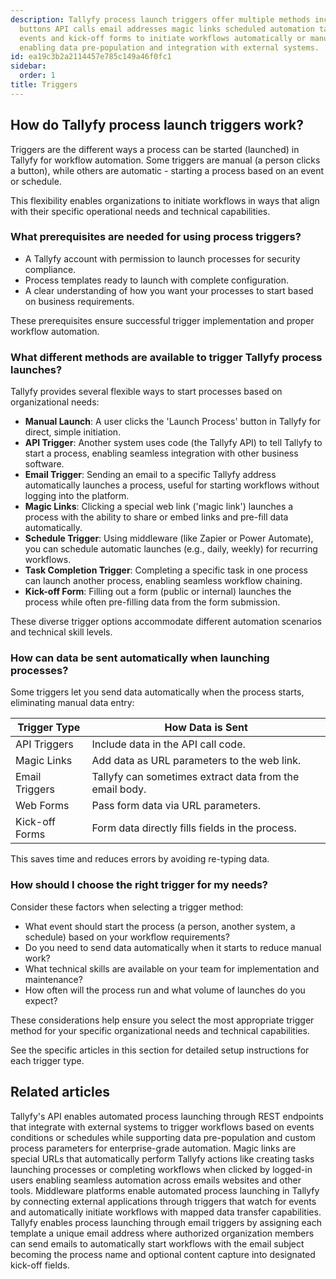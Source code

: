 ```yaml
---
description: Tallyfy process launch triggers offer multiple methods including manual
  buttons API calls email addresses magic links scheduled automation task completion
  events and kick-off forms to initiate workflows automatically or manually while
  enabling data pre-population and integration with external systems.
id: ea19c3b2a2114457e785c149a46f0fc1
sidebar:
  order: 1
title: Triggers
---
```


## How do Tallyfy process launch triggers work?

Triggers are the different ways a process can be started (launched) in Tallyfy for workflow automation. Some triggers are manual (a person clicks a button), while others are automatic - starting a process based on an event or schedule.

This flexibility enables organizations to initiate workflows in ways that align with their specific operational needs and technical capabilities.

### What prerequisites are needed for using process triggers?

*   A Tallyfy account with permission to launch processes for security compliance.
*   Process templates ready to launch with complete configuration.
*   A clear understanding of how you want your processes to start based on business requirements.

These prerequisites ensure successful trigger implementation and proper workflow automation.

### What different methods are available to trigger Tallyfy process launches?

Tallyfy provides several flexible ways to start processes based on organizational needs:

*   **Manual Launch**: A user clicks the 'Launch Process' button in Tallyfy for direct, simple initiation.
*   **API Trigger**: Another system uses code (the Tallyfy API) to tell Tallyfy to start a process, enabling seamless integration with other business software.
*   **Email Trigger**: Sending an email to a specific Tallyfy address automatically launches a process, useful for starting workflows without logging into the platform.
*   **Magic Links**: Clicking a special web link ('magic link') launches a process with the ability to share or embed links and pre-fill data automatically.
*   **Schedule Trigger**: Using middleware (like Zapier or Power Automate), you can schedule automatic launches (e.g., daily, weekly) for recurring workflows.
*   **Task Completion Trigger**: Completing a specific task in one process can launch another process, enabling seamless workflow chaining.
*   **Kick-off Form**: Filling out a form (public or internal) launches the process while often pre-filling data from the form submission.

These diverse trigger options accommodate different automation scenarios and technical skill levels.

### How can data be sent automatically when launching processes?

Some triggers let you send data automatically when the process starts, eliminating manual data entry:

| Trigger Type      | How Data is Sent                                     |
|-------------------|------------------------------------------------------|
| API Triggers      | Include data in the API call code.                   |
| Magic Links       | Add data as URL parameters to the web link.          |
| Email Triggers    | Tallyfy can sometimes extract data from the email body.|
| Web Forms         | Pass form data via URL parameters.                   |
| Kick-off Forms    | Form data directly fills fields in the process.      |

This saves time and reduces errors by avoiding re-typing data.

### How should I choose the right trigger for my needs?

Consider these factors when selecting a trigger method:
- What event should start the process (a person, another system, a schedule) based on your workflow requirements?
- Do you need to send data automatically when it starts to reduce manual work?
- What technical skills are available on your team for implementation and maintenance?
- How often will the process run and what volume of launches do you expect?

These considerations help ensure you select the most appropriate trigger method for your specific organizational needs and technical capabilities.

See the specific articles in this section for detailed setup instructions for each trigger type.


<PageTree />


## Related articles
<CardGrid>
<LinkTitleCard header="<b>Triggers > Launch via API</b>" href="/products/pro/launching/triggers/via-api/" > Tallyfy's API enables automated process launching through REST endpoints that integrate with external systems to trigger workflows based on events conditions or schedules while supporting data pre-population and custom process parameters for enterprise-grade automation. </LinkTitleCard>
<LinkTitleCard header="<b>Triggers > Launch via a magic link</b>" href="/products/pro/launching/triggers/magic-links/" > Magic links are special URLs that automatically perform Tallyfy actions like creating tasks launching processes or completing workflows when clicked by logged-in users enabling seamless automation across emails websites and other tools. </LinkTitleCard>
<LinkTitleCard header="<b>Triggers > Launch via middleware</b>" href="/products/pro/launching/triggers/via-middleware/" > Middleware platforms enable automated process launching in Tallyfy by connecting external applications through triggers that watch for events and automatically initiate workflows with mapped data transfer capabilities. </LinkTitleCard>
<LinkTitleCard header="<b>Triggers > Launch via inbound email</b>" href="/products/pro/launching/triggers/via-email/" > Tallyfy enables process launching through email triggers by assigning each template a unique email address where authorized organization members can send emails to automatically start workflows with the email subject becoming the process name and optional content capture into designated kick-off fields. </LinkTitleCard>
</CardGrid>